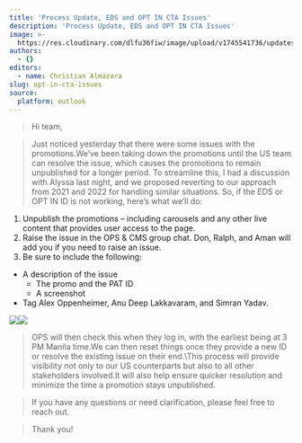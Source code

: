```yaml
---
title: 'Process Update, EDS and OPT IN CTA Issues'
description: 'Process Update, EDS and OPT IN CTA Issues'
image: >-
  https://res.cloudinary.com/dlfu36fiw/image/upload/v1745541736/updates/pat-eds-issues/headerimg_patedsissuesupdate_ebmib8.png
authors:
  - {}
editors:
  - name: Christian Almazora
slug: opt-in-cta-issues
source:
  platform: outlook
---
```


> Hi team,

> Just noticed yesterday that there were some issues with the promotions.We’ve been taking down the promotions until the US team can resolve the issue, which causes the promotions to remain unpublished for a longer period.
> To streamline this, I had a discussion with Alyssa last night, and we proposed reverting to our approach from 2021 and 2022 for handling similar situations.
> So, if the EDS or OPT IN ID is not working, here’s what we’ll do:

1. Unpublish the promotions – including carousels and any other live content that provides user access to the page.
2. Raise the issue in the OPS & CMS group chat. Don, Ralph, and Aman will add you if you need to raise an issue.
3. Be sure to include the following:

* A description of the issue
  * The promo and the PAT ID
  * A screenshot
* Tag Alex Oppenheimer, Anu Deep Lakkavaram, and Simran Yadav.

![](https://res.cloudinary.com/dlfu36fiw/image/upload/v1745541923/updates/pat-eds-issues/optinctaissues_1_up2p7o.png)![](https://res.cloudinary.com/dlfu36fiw/image/upload/v1745541926/updates/pat-eds-issues/optinctaissues_2_wmgdof.png)

> OPS will then check this when they log in, with the earliest being at 3 PM Manila time.We can then reset things once they provide a new ID or resolve the existing issue on their end.\This process will provide visibility not only to our US counterparts but also to all other stakeholders involved.It will also help ensure quicker resolution and minimize the time a promotion stays unpublished.

> If you have any questions or need clarification, please feel free to reach out.

> Thank you!
